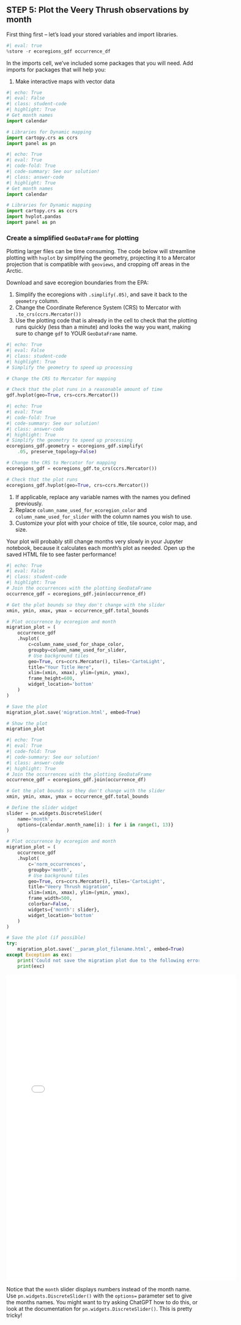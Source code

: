 ## STEP 5: Plot the Veery Thrush observations by month

First thing first -- let's load your stored variables and import libraries.

```python
#| eval: true
%store -r ecoregions_gdf occurrence_df
```

::: {.callout-task title="Import packages"}

In the imports cell, we've included some packages that you will need. Add imports for packages that will help you:

1. Make interactive maps with vector data

:::

```python
#| echo: True
#| eval: False
#| class: student-code
#| highlight: True
# Get month names
import calendar

# Libraries for Dynamic mapping
import cartopy.crs as ccrs
import panel as pn
```

::: {.content-visible when-format="html"}
```python
#| echo: True
#| eval: True
#| code-fold: True
#| code-summary: See our solution!
#| class: answer-code
#| highlight: True
# Get month names
import calendar

# Libraries for Dynamic mapping
import cartopy.crs as ccrs
import hvplot.pandas
import panel as pn
```
:::

### Create a simplified `GeoDataFrame` for plotting

Plotting larger files can be time consuming. The code below will streamline plotting with `hvplot` by simplifying the geometry, projecting it to a Mercator projection that is compatible with `geoviews`, and cropping off areas in the Arctic.

::: {.callout-task title="Simplify ecoregion data"}

Download and save ecoregion boundaries from the EPA:

1. Simplify the ecoregions with `.simplify(.05)`, and save it back to the `geometry` column.
2.  Change the Coordinate Reference System (CRS) to Mercator with `.to_crs(ccrs.Mercator())`
3.  Use the plotting code that is already in the cell to check that the plotting runs quickly (less than a minute) and looks the way you want, making sure to change `gdf` to YOUR `GeoDataFrame` name.

:::

```python
#| echo: True
#| eval: False
#| class: student-code
#| highlight: True
# Simplify the geometry to speed up processing

# Change the CRS to Mercator for mapping

# Check that the plot runs in a reasonable amount of time
gdf.hvplot(geo=True, crs=ccrs.Mercator())
```

::: {.content-visible when-format="html"}
```python
#| echo: True
#| eval: True
#| code-fold: True
#| code-summary: See our solution!
#| class: answer-code
#| highlight: True
# Simplify the geometry to speed up processing
ecoregions_gdf.geometry = ecoregions_gdf.simplify(
    .05, preserve_topology=False)

# Change the CRS to Mercator for mapping
ecoregions_gdf = ecoregions_gdf.to_crs(ccrs.Mercator())

# Check that the plot runs
ecoregions_gdf.hvplot(geo=True, crs=ccrs.Mercator())
```
:::

::: {.callout-task title="Map migration over time"}

1. If applicable, replace any variable names with the names you defined previously.
2. Replace `column_name_used_for_ecoregion_color` and `column_name_used_for_slider` with the column names you wish to use.
3. Customize your plot with your choice of title, tile source, color map, and size.

:::: {.callout-note}
Your plot will probably still change months very slowly in your Jupyter notebook, because it calculates each month's plot as needed. Open up the saved HTML file to see faster performance!
::::
:::

```python
#| echo: True
#| eval: False
#| class: student-code
#| highlight: True
# Join the occurrences with the plotting GeoDataFrame
occurrence_gdf = ecoregions_gdf.join(occurrence_df)

# Get the plot bounds so they don't change with the slider
xmin, ymin, xmax, ymax = occurrence_gdf.total_bounds

# Plot occurrence by ecoregion and month
migration_plot = (
    occurrence_gdf
    .hvplot(
        c=column_name_used_for_shape_color,
        groupby=column_name_used_for_slider,
        # Use background tiles
        geo=True, crs=ccrs.Mercator(), tiles='CartoLight',
        title="Your Title Here",
        xlim=(xmin, xmax), ylim=(ymin, ymax),
        frame_height=600,
        widget_location='bottom'
    )
)

# Save the plot
migration_plot.save('migration.html', embed=True)

# Show the plot
migration_plot
```


::: {.content-visible when-format="html"}
```python
#| echo: True
#| eval: True
#| code-fold: True
#| code-summary: See our solution!
#| class: answer-code
#| highlight: True
# Join the occurrences with the plotting GeoDataFrame
occurrence_gdf = ecoregions_gdf.join(occurrence_df)

# Get the plot bounds so they don't change with the slider
xmin, ymin, xmax, ymax = occurrence_gdf.total_bounds

# Define the slider widget
slider = pn.widgets.DiscreteSlider(
    name='month',
    options={calendar.month_name[i]: i for i in range(1, 13)}
)

# Plot occurrence by ecoregion and month
migration_plot = (
    occurrence_gdf
    .hvplot(
        c='norm_occurrences',
        groupby='month',
        # Use background tiles
        geo=True, crs=ccrs.Mercator(), tiles='CartoLight',
        title="Veery Thrush migration",
        xlim=(xmin, xmax), ylim=(ymin, ymax),
        frame_width=500,
        colorbar=False,
        widgets={'month': slider},
        widget_location='bottom'
    )
)

# Save the plot (if possible)
try:
    migration_plot.save('__param_plot_filename.html', embed=True)
except Exception as exc:
    print('Could not save the migration plot due to the following error:')
    print(exc)
```
:::

::: {.content-visible when-format="html"}
```{=html}
<embed type="text/html" src="__param_plot_filename.html" width="600" height="800">
```
:::

::: {.callout-extra title="Fix the month labels"}

Notice that the `month` slider displays numbers instead of the month name. Use `pn.widgets.DiscreteSlider()` with the `options=` parameter set to give the months names. You might want to try asking ChatGPT how to do this, or look at the documentation for `pn.widgets.DiscreteSlider()`. This is pretty tricky!
:::
